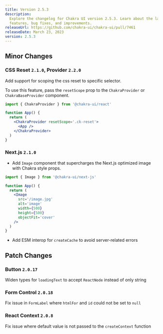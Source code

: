 ```yaml
---
title: Version 2.5.3
description:
  Explore the changelog for Chakra UI version 2.5.3. Learn about the latest
  features, bug fixes, and improvements.
releaseUrl: https://github.com/chakra-ui/chakra-ui/pull/7461
releaseDate: March 23, 2023
version: 2.5.3
---
```


## Minor Changes

### CSS Reset `2.1.0`, Provider `2.2.0`

Add support for scoping the css reset to specific selector.

To use this feature, pass the `resetScope` prop to the `ChakraProvider` or
`ChakraBaseProvider` component.

```jsx live=false
import { ChakraProvider } from '@chakra-ui/react'

function App() {
  return (
    <ChakraProvider resetScope='.ck-reset'>
      <App />
    </ChakraProvider>
  )
}
```

### Next.js `2.1.0`

- Add `Image` component that supercharges the Next.js optimized image with
  Chakra style props.

```jsx live=false
import { Image } from '@chakra-ui/next-js'

function App() {
  return (
    <Image
      src='/image.jpg'
      alt='image'
      width={500}
      height={500}
      objectFit='cover'
    />
  )
}
```

- Add ESM interop for `createCache` to avoid server-related errors

## Patch Changes

### Button `2.0.17`

Widen types for `loadingText` to accept `ReactNode` instead of only string

### Form Control `2.0.18`

Fix issue in `FormLabel` where `htmlFor` and `id` could not be set to `null`

### React Context `2.0.8`

Fix issue where default value is not passed to the `createContext` function
